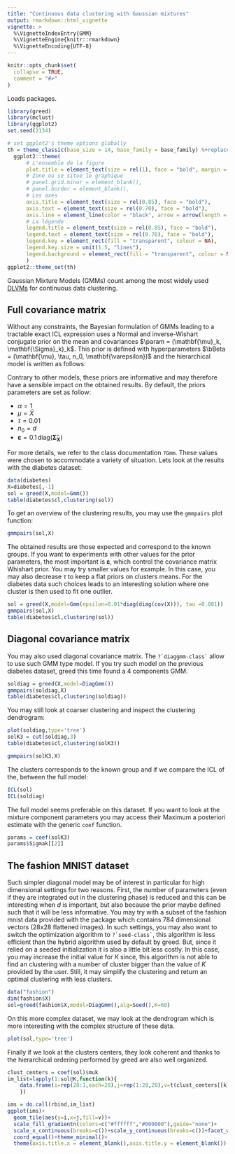 ```yaml
---
title: "Continuous data clustering with Gaussian mixtures"
output: rmarkdown::html_vignette
vignette: >
  %\VignetteIndexEntry{GMM}
  %\VignetteEngine{knitr::rmarkdown}
  %\VignetteEncoding{UTF-8}
---
```


```r
knitr::opts_chunk$set(
  collapse = TRUE,
  comment = "#>"
)
```
Loads packages.
```r
library(greed)
library(mclust)
library(ggplot2)
set.seed(2134)
```

```r
# set ggplot2's theme options globally
th = theme_classic(base_size = 14, base_family = base_family) %+replace%
  ggplot2::theme(
      # L'ensemble de la figure
      plot.title = element_text(size = rel(1), face = "bold", margin = margin(0,0,5,0), hjust = 0),
      # Zone où se situe le graphique
      # panel.grid.minor = element_blank(),
      # panel.border = element_blank(),
      # Les axes
      axis.title = element_text(size = rel(0.85), face = "bold"),
      axis.text = element_text(size = rel(0.70), face = "bold"),
      axis.line = element_line(color = "black", arrow = arrow(length = unit(0.3, "lines"), type = "closed")),
      # La légende
      legend.title = element_text(size = rel(0.85), face = "bold"),
      legend.text = element_text(size = rel(0.70), face = "bold"),
      legend.key = element_rect(fill = "transparent", colour = NA),
      legend.key.size = unit(1.5, "lines"),
      legend.background = element_rect(fill = "transparent", colour = NA)
      )
ggplot2::theme_set(th)
```


Gaussian Mixture Models (GMMs) count among the most widely used [DLVMs](https://arxiv.org/abs/2002.11577) for continuous data clustering. 

## Full covariance matrix

Without any constraints, the Bayesian formulation of GMMs leading to a tractable exact ICL expression uses a Normal and inverse-Wishart conjugate prior on the mean and covariances $\param = (\mathbf{\mu}_k, \mathbf{\Sigma}_k)_k$. This prior is defined with hyperparameters $\bBeta = (\mathbf{\mu}, \tau, n_0, \mathbf{\varepsilon})$ and the hierarchical model is written as follows:
```{=tex}
\begin{equation}
\label{eq:gmm}
\begin{aligned}
\pi&\sim \textrm{Dirichlet}_K(\alpha)\\
Z_i&\sim \mathcal{M}(1,\pi)\\
\mathbf{\Sigma}_k^{-1} & \sim \textrm{Wishart}(\mathbf{\varepsilon}^{-1},n_0)\\
\mathbf{\mu}_k&\sim \mathcal{N}(\mathbf{\mu},\frac{1}{\tau} \mathbf{\Sigma}_k)\\
X_{i}|Z_{ik}=1 &\sim \mathcal{N}(\mathbf{\mu}_k, \mathbf{\Sigma}_{k})\\
\end{aligned}
\end{equation}
```

Contrary to other models, these priors are informative and may therefore have a sensible impact on the obtained results. By default, the priors parameters are set as follow:

- $\alpha=1$
- $\mu=\bar{X}$
- $\tau=0.01$
- $n_0=d$ 
- $\mathbf{\varepsilon}=0.1\,\textrm{diag}(\mathbf{\hat{\Sigma}}_{\mathbf{X}})$

For more details, we refer to the class documentation ``?Gmm``. These values were chosen to accommodate a variety of situation. Lets look at the results with the diabetes dataset:

```r
data(diabetes)
X=diabetes[,-1]
sol = greed(X,model=Gmm())
table(diabetes$cl,clustering(sol))
```


To get an overview of the clustering results, you may use the `gmmpairs` plot function:
```r
gmmpairs(sol,X) 
```


The obtained results are those expected and correspond to the known groups. If you want to experiments with other values for the prior parameters, the most important is $\mathbf{\varepsilon}$, which control the covariance matrix Whishart prior. You may try smaller values for example. In this case, you may also decrease $\tau$ to keep a flat priors on clusters means. For the diabetes data such choices leads to an interesting solution where one cluster is then used to fit one outlier.

```r
sol = greed(X,model=Gmm(epsilon=0.01*diag(diag(cov(X))), tau =0.001))
gmmpairs(sol,X)
table(diabetes$cl,clustering(sol))
``` 


## Diagonal covariance matrix

You may also used diagonal covariance matrix. The ``?`diaggmm-class` `` allow to use such GMM type model. If you try such model on the previous diabetes dataset, greed this time found a 4 components GMM.

```r
soldiag = greed(X,model=DiagGmm())
gmmpairs(soldiag,X)
table(diabetes$cl,clustering(soldiag))
```

You may still look at coarser clustering and inspect the clustering dendrogram:
```r
plot(soldiag,type='tree')
solK3 = cut(soldiag,3)
table(diabetes$cl,clustering(solK3))
```


```r
gmmpairs(solK3,X)
```

The clusters corresponds to the known group and if we compare the ICL of the, between the full model:
```r
ICL(sol)
ICL(soldiag)
```

The full model seems preferable on this dataset. If you want to look at the mixture component parameters you may access their Maximum a posteriori estimate with the generic `coef` function.
```r
params = coef(solK3)
params$Sigmak[[2]]
```


## The fashion MNIST dataset

Such simpler diagonal model may be of interest in particular for high dimensional settings for two reasons. First, the number of parameters (even if they are integrated out in the clustering phase) is reduced and this can be interesting when $d$ is important, but also because the prior maybe defined such that it will be less informative. You may try with a subset of the fashion mnist data provided with the package which contains 784 dimensional vectors (28x28 flattened images). In such settings, you may also want to switch the optimization algorithm to `` ?`seed-class` ``, this algorithm is less efficient than the hybrid algorithm used by default by greed. But, since it relied on a seeded initialization it is also a little bit less costly. In this case, you may increase the initial value for $K$ since, this algorithm is not able to find an clustering with a number of cluster bigger than the value of $K$ provided by the user. Still, it may simplify the clustering and return an optimal clustering with less clusters.    

```r
data("fashion")
dim(fashion$X)
sol=greed(fashion$X,model=DiagGmm(),alg=Seed(),K=60)
```

On this more complex dataset, we may look at the dendrogram which is more interesting with the complex structure of these data.

```r
plot(sol,type='tree')
```

Finally if we look at the clusters centers, they look coherent and thanks to the hierarchical ordering performed by greed are also well organized.

```r

clust_centers = coef(sol)$muk
im_list=lapply(1:sol@K,function(k){
    data.frame(i=rep(28:1,each=28),j=rep(1:28,28),v=t(clust_centers[[k]]),k=k)
    })

ims = do.call(rbind,im_list)
ggplot(ims)+
  geom_tile(aes(y=i,x=j,fill=v))+
  scale_fill_gradientn(colors=c("#ffffff","#000000"),guide="none")+
  scale_x_continuous(breaks=c())+scale_y_continuous(breaks=c())+facet_wrap(~k)+
  coord_equal()+theme_minimal()+
  theme(axis.title.x = element_blank(),axis.title.y = element_blank())
```

